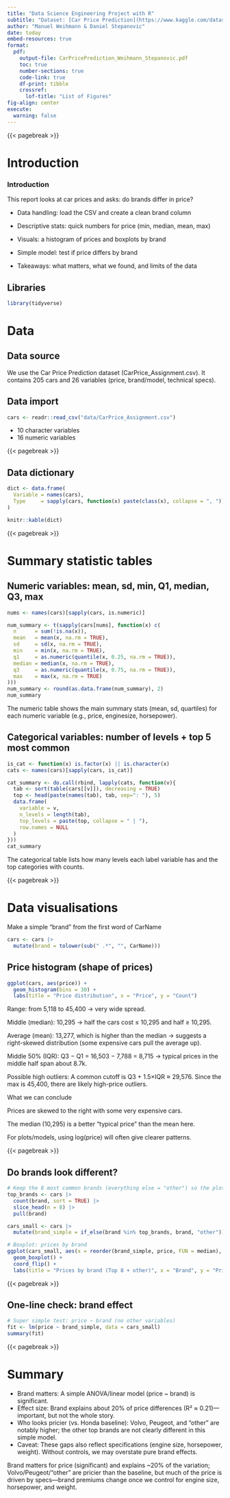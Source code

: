 ```yaml
---
title: "Data Science Engineering Project with R"
subtitle: "Dataset: [Car Price Prediction](https://www.kaggle.com/datasets/goyalshalini93/car-data)"
author: "Manuel Weihmann & Daniel Stepanovic"
date: today
embed-resources: true
format:
  pdf: 
    output-file: CarPricePrediction_Weihmann_Stepanovic.pdf 
    toc: true
    number-sections: true
    code-link: true
    df-print: tibble
    crossref: 
      lof-title: "List of Figures"
fig-align: center
execute: 
  warning: false
---
```


{{< pagebreak >}}

# Introduction

::: callout-caution
### Introduction

This report looks at car prices and asks: do brands differ in price?

-   Data handling: load the CSV and create a clean brand column

-   Descriptive stats: quick numbers for price (min, median, mean, max)

-   Visuals: a histogram of prices and boxplots by brand

-   Simple model: test if price differs by brand

-   Takeaways: what matters, what we found, and limits of the data
:::

## Libraries

```r
library(tidyverse)
```

# Data 

## Data source
We use the Car Price Prediction dataset (CarPrice_Assignment.csv).
It contains 205 cars and 26 variables (price, brand/model, technical specs).

## Data import
 
```r
cars <- readr::read_csv("data/CarPrice_Assignment.csv")
```
-   10 character variables
-   16 numeric variables

{{< pagebreak >}}

## Data dictionary

```r
dict <- data.frame(
  Variable = names(cars),
  Type     = sapply(cars, function(x) paste(class(x), collapse = ", "))
)

knitr::kable(dict)   
```

{{< pagebreak >}}

# Summary statistic tables

## Numeric variables: mean, sd, min, Q1, median, Q3, max
```r
nums <- names(cars)[sapply(cars, is.numeric)]

num_summary <- t(sapply(cars[nums], function(x) c(
  n      = sum(!is.na(x)),
  mean   = mean(x, na.rm = TRUE),
  sd     = sd(x, na.rm = TRUE),
  min    = min(x, na.rm = TRUE),
  q1     = as.numeric(quantile(x, 0.25, na.rm = TRUE)),
  median = median(x, na.rm = TRUE),
  q3     = as.numeric(quantile(x, 0.75, na.rm = TRUE)),
  max    = max(x, na.rm = TRUE)
)))
num_summary <- round(as.data.frame(num_summary), 2)
num_summary
```

The numeric table shows the main summary stats (mean, sd, quartiles) for each numeric variable (e.g., price, enginesize, horsepower).

## Categorical variables: number of levels + top 5 most common
```r
is_cat <- function(x) is.factor(x) || is.character(x)
cats <- names(cars)[sapply(cars, is_cat)]

cat_summary <- do.call(rbind, lapply(cats, function(v){
  tab <- sort(table(cars[[v]]), decreasing = TRUE)
  top <- head(paste(names(tab), tab, sep=": "), 5)
  data.frame(
    variable = v,
    n_levels = length(tab),
    top_levels = paste(top, collapse = " | "),
    row.names = NULL
  )
}))
cat_summary

```

The categorical table lists how many levels each label variable has and the top categories with counts.

{{< pagebreak >}}

# Data visualisations

Make a simple "brand" from the first word of CarName

```r
cars <- cars |>
  mutate(brand = tolower(sub(" .*", "", CarName)))
```

## Price histogram (shape of prices)
```r
ggplot(cars, aes(price)) +
  geom_histogram(bins = 30) +
  labs(title = "Price distribution", x = "Price", y = "Count")

```

Range: from 5,118 to 45,400 → very wide spread.

Middle (median): 10,295 → half the cars cost ≤ 10,295 and half ≥ 10,295.

Average (mean): 13,277, which is higher than the median → suggests a right-skewed distribution (some expensive cars pull the average up).

Middle 50% (IQR): Q3 − Q1 = 16,503 − 7,788 = 8,715 → typical prices in the middle half span about 8.7k.

Possible high outliers: A common cutoff is Q3 + 1.5×IQR ≈ 29,576. Since the max is 45,400, there are likely high-price outliers.

What we can conclude

Prices are skewed to the right with some very expensive cars.

The median (10,295) is a better “typical price” than the mean here.

For plots/models, using log(price) will often give clearer patterns.

{{< pagebreak >}}

## Do brands look different?

```r
# Keep the 8 most common brands (everything else = "other") so the plot is clean
top_brands <- cars |>
  count(brand, sort = TRUE) |>
  slice_head(n = 8) |>
  pull(brand)

cars_small <- cars |>
  mutate(brand_simple = if_else(brand %in% top_brands, brand, "other"))

# Boxplot: prices by brand
ggplot(cars_small, aes(x = reorder(brand_simple, price, FUN = median), y = price)) +
  geom_boxplot() +
  coord_flip() +
  labs(title = "Prices by brand (Top 8 + other)", x = "Brand", y = "Price")

```

{{< pagebreak >}}

## One-line check: brand effect

```r
# Super simple test: price ~ brand (no other variables)
fit <- lm(price ~ brand_simple, data = cars_small)
summary(fit)

```
{{< pagebreak >}}

# Summary

-   Brand matters: A simple ANOVA/linear model (price ~ brand) is significant.
-   Effect size: Brand explains about 20% of price differences (R² ≈ 0.21)—important, but not the whole story.
-   Who looks pricier (vs. Honda baseline): Volvo, Peugeot, and “other” are notably higher; the other top brands are not clearly different in this simple model.
-   Caveat: These gaps also reflect specifications (engine size, horsepower, weight). Without controls, we may overstate pure brand effects.

Brand matters for price (significant) and explains ~20% of the variation; Volvo/Peugeot/“other” are pricier than the baseline, but much of the price is driven by specs—brand premiums change once we control for engine size, horsepower, and weight.
